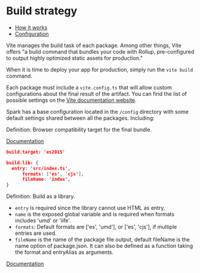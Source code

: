 

<Meta title="Build/Build" />

# Build strategy

- [How it works](#how-it-works)
- [Configuration](#configuration)

<StoryHeading label="How it works" />

Vite manages the build task of each package. Among other things, Vite offers "a build command that bundles your code with Rollup, pre-configured to output highly optimized static assets for production."

When it is time to deploy your app for production, simply run the `vite build` command.

<StoryHeading label="Configuration" />

Each package must include a `vite.config.ts` that will allow custom configurations about the final result of the artifact. You can find the list of possible settings on the [Vite documentation website](https://vitejs.dev/config/build-options.html#build-target).

Spark has a base configuration located in the `/config` directory with some default settings shared between all the packages. Including:

<StoryHeading label="build.target" heading="h3" />

Definition: Browser compatibility target for the final bundle.

[Documentation](https://vitejs.dev/config/build-options.html#build-target)

```json
build.target: 'es2015'
```

<StoryHeading label="build.lib" heading="h3" />

```json
build.lib: {
  entry: 'src/index.ts',
      formats: ['es', 'cjs'],
      fileName: 'index',
}
```

Definition: Build as a library.

- `entry` is required since the library cannot use HTML as entry.
- `name` is the exposed global variable and is required when formats includes 'umd' or 'iife'.
- `formats`: Default formats are ['es', 'umd'], or ['es', 'cjs'], if multiple entries are used.
- `fileName` is the name of the package file output, default fileName is the name option of package.json. It can also be defined as a function taking the format and entryAlias as arguments.

[Documentation](https://vitejs.dev/config/build-options.html#build-lib)

```

```

